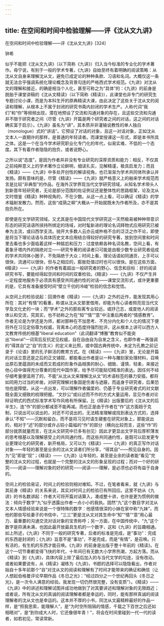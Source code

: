 ```yaml
---
---
---
```

title: 在空间和时间中检验理解——评《沈从文九讲》
---




在空间和时间中检验理解——评《沈从文九讲》[324]



钟希

似乎不能把《沈从文九讲》（以下简称《九讲》）归入当今标准的专业化的学术著作。毋宁说，有别于一般的学术专著，《九讲》自始至终有着明确的阅读策略：从沈从文自身来理解沈从文，避免已成定论的种种条款、习语和名词。大概仅这一条就无法合乎强调系统化理论概念及背景勾连的严格西式学术规范。《九讲》对沈从文的理解和接近，的确是相当个人化，甚至可称之为“具体”的：《九讲》的前身是脱胎于课堂讲稿的《沈从文精读》（以下简称《精读》），此课堂也非专门的研究生专题讨论小课，而是为本科生开的原典精读大课，由此决定了这些关于沈从文的阅读和理解，从根本上不属于封闭的研究书斋内封闭的学术生产。人称代词“我们”和“你”等频频出现，潜在地预设了交流和沟通对象的存在，且这些交流和沟通并不限于研究者之间（尽管《九讲》开篇是两个研究者之间的对话，这之间的对话确实富于启示）。《九讲》虽名为“讲”，其本质并非灌输说教性的单人独白（monologue）式的“讲话”。它预设了对话的对象，且这一对话对象，正如沈从文本人一直期许的那样，是普通的年轻读者。而课堂授课这一形式，即是本书所具之体。这是一个在当今学术研究职业化专门化的年代，似易实难、不低的一个态度。其下有着作者隐隐的抱负，或者说野心。

之所以说“态度”，是因为作者并非没有专业研究的深厚资质和能力：相反，不仅其之前纯粹意义上的学术著作立论鲜明，细读扎实，见解精谨，极具启发力；而且《精读》——《九讲》中多处开创性的解读视角，也已渐渐为学术共同体所承认并发扬。颇有意味的是，尽管《精读》——《九讲》就严格意义上的舶来学术规范而言是比较“非典型”的作品，在海外汉学界现当代文学研究领域，从知名学术带头人到新晋年轻研究者，无论是部分范围的佐证例证还是整体性的思路框架，论及沈从文时借鉴《精读》种种视角的，不在少数。从这一点上看，可以确证《精读》的学术辐射发散力。然而，这些“成荫之柳”大概从一开始就既未为作者所及，亦不是其抱负所在。

即使是在文学研究领域，又尤其是在中国现代文学研究这一天然极易被种种带意识形态的研究话语所挟持所绑定的场域，对时髦新进的理论名词拜物式应用研究已被奉为主流，或曰西学支流。抛开大多数人云亦云或杵格不合的泛泛之作不论，即使是将当下理论话语与具体历史文本应用结合得较好的研究专著，放到空间里和时间里去看也多少面临着这样一种尴尬和压力：过度依赖各种名词名教，空间上看，有着象牙塔内外的隔绝对立——研究专著的阅读者只可能是由极少数专业研究者组成的学术共同体小圈子，不免隔绝于大众；时间上看，理论话语如同通货，上手可以很快，流通可以很快，但与之相应的，膨胀贬值过时也可以很快。是在这些方面，《精读》——《九讲》的作者有着超出一般研究者的野心、信念和目标：好的阅读研究书写，要能经得起空间和时间的双重检验。《精读》——《九讲》不仅产生并一定程度地服务于必须具有感受共同通约性的对话——课堂交流形式，或许更重要的是，它具有准备接受时间“壁立千仞的冷峻”检验的信念和觉悟。

从空间上的检验说起：回溯作者《精读》——《九讲》之外的近作，能发现其用心所在：其对“有情”的看重，称谓从沈从文那里借用，却能为有心读者照亮现当代文学及文化史的一块；而“学术”之外的那些离专业较远，或抒己志，或度他人的阅读体认和交流，究其实，也不妨称之为在“知”“情”“意”中注重后两者的“情感教育”。作者无论是为学还是为师，都对那种在不加思考、不充分内化和个人化的情况下便将外在习见定俗尊为权威，背离本心的态度持强烈批评。这从根本上讲可以西方人文教育传统的根基“liberal education”（此词翻译“博雅”教育似不能突出“liberal”一词背后反抗定见权威，自在自由自为自发之含义，也即作者一再强调的“得其自”之“自”的含义）的定义来比照，或中国古典传统中，未定为孔教之前记录于《论语》里的孔子鲜活的教育方式。在《精读》——《九讲》里，无论是开篇的对话立意还是之后的正文铺叙，都能看出作者是以一种与雕刻家处理材料，召唤出原石里蕴涵的未成而又若成的形象作品相类的耐心、细致、谨慎、轻柔，来接近他心目中值得充分尊重的现代中国作家，给予尽可能贴切精准的表达。因任何不经仔细考量便滥用了的，不能“从沈从文来理解沈从文”的术语标签的暴力安插，都将如同用力过当的斧凿，对研究理解对象固是伤害与遮蔽，而返身于研究者，后果恐怕也是障壁。从这一点出发，可以理解作者偏爱的、仍基于专业研究者式的对文献既全面又细致的梳理把握。“文抄公”或曰述而不作的方式大量运用，显见作者对论辩证明式的西式标准学术写作风格有所保留。比《精读》出版要后的《沈从文的后半生》，连“作”的部分都减至不能再减。而也正是由于作者在“作”这方面趋于克制，只说出可以说出的，对还不可说出的，无法精准理解或找到表达方式的，选择承认“不知”——沉默和留白，而不是将习见时语生硬套在研究对象上，那能说出的，相对于“述”的部分或许占较小篇幅的“作”的部分（横向比较而言，这些“作”的部分就质就量而言，在沈从文研究中已多有创见）因此才更显出文字背后厚积薄发的思考根基以及理解感受上的共同通约性。而这些共同通约性，是既可以启发更专业更理论化的研究者，新开格局，又可以为《精读》——《九讲》的真正写作对话对象——年轻的甚至是业余的沈从文读者们所分享，“得其自”——照见自身的。因为“见”即是“现”；《精读》——《九讲》让年轻的，甚至是业余的读者能“看见”完整的沈从文的过程，也就是一个完整的沈从文的形象呈现的过程；而对一个好的研究——阅读——理解对象的好的研究——阅读——理解，是必须也必将有益于自身的。

空间上的检验易证，时间上的检验则相对难知。不过，在笔者看来，就《九讲》与其前身《精读》的关系来说，其实对时间上的检验已有所回应。这里不妨从《九讲》的书名数讲起：作者大可将开篇对话算入，凑成整十讲，也许是更为惯例的做法：倾向于数字“九”似乎透露出作者一点小小的我执。固然“九”这个数目字对沈从文本人情感经验来说是一个很特殊的数字：他感情很深的小妹在家中称“九妹”，而他的那些写给妻子的书信中，“三三”更是沈从文对其生命中“知”“情”“意”用心最力、最重要的沟通交流对话对象的宝贵称呼；另一方面，在中国传统中，“九”这个数字是将满未满，也因此最开放最具生机的一个数字，这和《九讲》的旨趣相通。如上所述，《九讲》不同于一般的研究专著，后者的标准是完成，是“事功”：完成的东西是封闭的；《九讲》旨意不是“事功”，不是完成，而是“有情”，是召唤。只有活的，有生机的东西才能召唤。《九讲》的前身是出版于整十年前的《精读》。在这个一切节奏都变得飞快的年代，十年间已有无数大小学界热潮，方起方落。而从《精读》到《九讲》，具体内容上除了最后加入的与当代文学的勾连，没有改动。或者如果要说有，从《精读》凝练为《九讲》，书题的选择可以隐隐看出，作者对始自十多年前那个“自”对沈从文的阅读和理解有了时间才能带来的确证和确信（让人想起伯格曼评论早期作品《冬日之光》：“经过四分之一个世纪再回头《冬日之光》，是一次令人满意的经验。我发现一切仍然很完整，没有变质”）。《精读》——《九讲》中的讲述和理解试图并成功地做到了对其要讲述和理解对象的无限趋近；或者说，所有沈从文的真诚的阅读理解者都是幸运的，同时，能有那样真诚的阅读理解者的沈从文也是幸运的。这本并不厚的小书，同沈从文最精粹最好的作品一样，是“照我思索，能理解人”，是“为时空所阻隔的情感，千载之下百世之后还如相晤对”，是“到你成大人时，它还像很年青！”，将会在时间里碰到一代一代的读者，如若初见，常读常新。